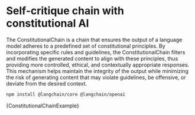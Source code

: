 # Self-critique chain with constitutional AI

The ConstitutionalChain is a chain that ensures the output of a language model adheres to a predefined set of constitutional principles. By incorporating specific rules and guidelines, the ConstitutionalChain filters and modifies the generated content to align with these principles, thus providing more controlled, ethical, and contextually appropriate responses. This mechanism helps maintain the integrity of the output while minimizing the risk of generating content that may violate guidelines, be offensive, or deviate from the desired context.



<IntegrationInstallTooltip></IntegrationInstallTooltip>

```bash npm2yarn
npm install @langchain/core @langchain/openai
```

<CodeBlock language="typescript">{ConstitutionalChainExample}</CodeBlock>
